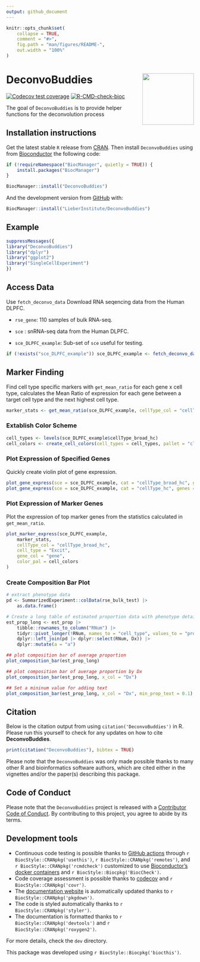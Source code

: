 ```yaml
---
output: github_document
---
```


<!-- README.md is generated from README.Rmd. Please edit that file -->

```r
knitr::opts_chunk$set(
    collapse = TRUE,
    comment = "#>",
    fig.path = "man/figures/README-",
    out.width = "100%"
)
```

# DeconvoBuddies <img src="man/figures/logo.png" align="right" height="138" alt="" />

<!-- badges: start -->
[![Codecov test coverage](https://codecov.io/gh/lahuuki/DeconvoBuddies/branch/main/graph/badge.svg)](https://codecov.io/gh/lahuuki/DeconvoBuddies?branch=main)
[![R-CMD-check-bioc](https://github.com/lahuuki/DeconvoBuddies/workflows/R-CMD-check-bioc/badge.svg)](https://github.com/lahuuki/DeconvoBuddies/actions)
<!-- badges: end -->

The goal of `DeconvoBuddies` is to provide helper functions for the deconvolution process

## Installation instructions

Get the latest stable `R` release from [CRAN](http://cran.r-project.org/). Then install `DeconvoBuddies` using from [Bioconductor](http://bioconductor.org/) the following code:

```r
if (!requireNamespace("BiocManager", quietly = TRUE)) {
    install.packages("BiocManager")
}

BiocManager::install("DeconvoBuddies")
```

And the development version from [GitHub](https://github.com/) with:

```r
BiocManager::install("LieberInstitute/DeconvoBuddies")
```
## Example

```r
suppressMessages({
library("DeconvoBuddies")
library("dplyr")
library("ggplot2")
library("SingleCellExperiment")
})
```


## Access Data
Use `fetch_deconvo_data` Download RNA seqencing data from the Human DLPFC.  

* `rse_gene`: 110 samples of bulk RNA-seq. 

* `sce` : snRNA-seq data from the Human DLPFC. 

* `sce_DLPFC_example`: Sub-set of `sce` useful for testing. 

```r

if (!exists("sce_DLPFC_example")) sce_DLPFC_example <- fetch_deconvo_data("sce_DLPFC_example")
```

## Marker Finding
Find cell type specific markers with `get_mean_ratio` for each gene x cell type, 
calculates the Mean Ratio of expression for each gene between a target cell type 
and the next highest cell type. 

```r
marker_stats <- get_mean_ratio(sce_DLPFC_example, cellType_col = "cellType_broad_hc")
```

### Extablish Color Scheme
```r
cell_types <- levels(sce_DLPFC_example$cellType_broad_hc)
cell_colors <- create_cell_colors(cell_types = cell_types, pallet = "classic", split = "\\.", preview = TRUE)
```

### Plot Expression of Specified Genes
Quickly create violin plot of gene expression. 
```r
plot_gene_express(sce = sce_DLPFC_example, cat = "cellType_broad_hc", genes = c("GAD2", "CD22"))
plot_gene_express(sce = sce_DLPFC_example, cat = "cellType_hc", genes = c("GAD2", "CD22"))
```

### Plot Expression of Marker Genes
Plot the expression of top marker genes from the statistics calculated in `get_mean_ratio`.
```r
plot_marker_express(sce_DLPFC_example,
    marker_stats,
    cellType_col = "cellType_broad_hc",
    cell_type = "Excit", 
    gene_col = "gene",
    color_pal = cell_colors
)
```

### Create Composition Bar Plot
```r
# extract phenotype data
pd <- SummarizedExperiment::colData(rse_bulk_test) |>
    as.data.frame()

# Create a long table of estimated proportion data with phenotype details
est_prop_long <- est_prop |>
    tibble::rownames_to_column("RNum") |>
    tidyr::pivot_longer(!RNum, names_to = "cell_type", values_to = "prop") |>
    dplyr::left_join(pd |> dplyr::select(RNum, Dx)) |>
    dplyr::mutate(a = "a")

## plot composition bar of average proportion
plot_composition_bar(est_prop_long)

## plot composition bar of average proportion by Dx
plot_composition_bar(est_prop_long, x_col = "Dx")

## Set a mininum value for adding text
plot_composition_bar(est_prop_long, x_col = "Dx", min_prop_text = 0.1)
```


## Citation

Below is the citation output from using `citation('DeconvoBuddies')` in R. Please
run this yourself to check for any updates on how to cite __DeconvoBuddies__.

```r
print(citation("DeconvoBuddies"), bibtex = TRUE)
```

Please note that the `DeconvoBuddies` was only made possible thanks to many other R and bioinformatics software authors, which are cited either in the vignettes and/or the paper(s) describing this package.

## Code of Conduct

Please note that the `DeconvoBuddies` project is released with a [Contributor Code of Conduct](https://contributor-covenant.org/version/2/0/CODE_OF_CONDUCT.html). By contributing to this project, you agree to abide by its terms.

## Development tools

* Continuous code testing is possible thanks to [GitHub actions](https://www.tidyverse.org/blog/2020/04/usethis-1-6-0/)  through `r BiocStyle::CRANpkg('usethis')`, `r BiocStyle::CRANpkg('remotes')`, and `r BiocStyle::CRANpkg('rcmdcheck')` customized to use [Bioconductor's docker containers](https://www.bioconductor.org/help/docker/) and `r BiocStyle::Biocpkg('BiocCheck')`.
* Code coverage assessment is possible thanks to [codecov](https://codecov.io/gh) and `r BiocStyle::CRANpkg('covr')`.
* The [documentation website](http://.github.io/DeconvoBuddies) is automatically updated thanks to `r BiocStyle::CRANpkg('pkgdown')`.
* The code is styled automatically thanks to `r BiocStyle::CRANpkg('styler')`.
* The documentation is formatted thanks to `r BiocStyle::CRANpkg('devtools')` and `r BiocStyle::CRANpkg('roxygen2')`.

For more details, check the `dev` directory.

This package was developed using `r BiocStyle::Biocpkg('biocthis')`.


